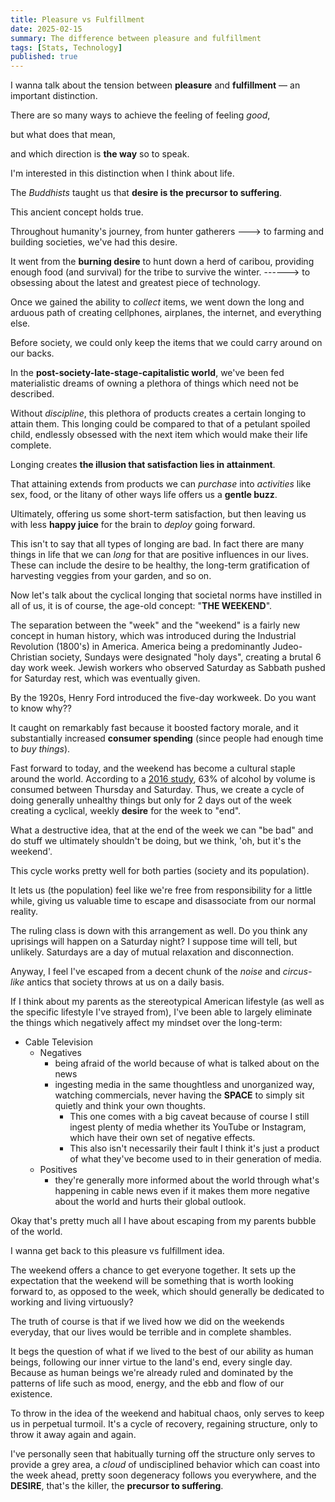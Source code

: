 ```yaml
---
title: Pleasure vs Fulfillment
date: 2025-02-15
summary: The difference between pleasure and fulfillment
tags: [Stats, Technology]
published: true
---
```


I wanna talk about the tension between **pleasure** and **fulfillment** — an important distinction. 

There are so many ways to achieve the feeling of feeling *good*,

but what does that mean,

and which direction is **the way** so to speak.

I'm interested in this distinction when I think about life. 

The *Buddhists* taught us that **desire is the precursor to suffering**.

This ancient concept holds true. 

Throughout humanity's journey, from hunter gatherers ---> to farming and building societies, we've had this desire.

It went from the **burning desire** to hunt down a herd of caribou, providing enough food (and survival) for the tribe to survive the winter. ------> to obsessing about the latest and greatest piece of technology.

Once we gained the ability to *collect* items, we went down the long and arduous path of creating cellphones, airplanes, the internet, and everything else.  

Before society, we could only keep the items that we could carry around on our backs.

In the **post-society-late-stage-capitalistic world**, we've been fed materialistic dreams of owning a plethora of things which need not be described.

Without *discipline*, this plethora of products creates a certain longing to attain them. This longing could be compared to that of a petulant spoiled child, endlessly obsessed with the next item which would make their life complete.

Longing creates **the illusion that satisfaction lies in attainment**.

That attaining extends from products we can *purchase* into *activities* like sex, food, or the litany of other ways life offers us a **gentle buzz**. 

Ultimately, offering us some short-term satisfaction, but then leaving us with less **happy juice** for the brain to *deploy* going forward.

This isn't to say that all types of longing are bad. In fact there are many things in life that we can *long* for that are positive influences in our lives. These can include the desire to be healthy, the long-term gratification of harvesting veggies from your garden, and so on.

Now let's talk about the cyclical longing that societal norms have instilled in all of us, it is of course, the age-old concept: "**THE WEEKEND**".

The separation between the "week" and the "weekend" is a fairly new concept in human history, which was introduced during the Industrial Revolution (1800's) in America. America being a predominantly Judeo-Christian society, Sundays were designated "holy days", creating a brutal 6 day work week. Jewish workers who observed Saturday as Sabbath pushed for Saturday rest, which was eventually given.

By the 1920s, Henry Ford introduced the five-day workweek. Do you want to know why??

It caught on remarkably fast because it boosted factory morale, and it substantially increased **consumer spending** (since people had enough time to *buy things*).

Fast forward to today, and the weekend has become a cultural staple around the world. According to a [2016 study](https://pmc.ncbi.nlm.nih.gov/articles/PMC4828908/), 63% of alcohol by volume is consumed between Thursday and Saturday. Thus, we create a cycle of doing generally unhealthy things but only for 2 days out of the week creating a cyclical, weekly **desire** for the week to "end".  

What a destructive idea, that at the end of the week we can "be bad" and do stuff we ultimately shouldn't be doing, but we think, 'oh, but it's the weekend'. 

This cycle works pretty well for both parties (society and its population). 

It lets us (the population) feel like we're free from responsibility for a little while, giving us valuable time to escape and disassociate from our normal reality.

The ruling class is down with this arrangement as well. Do you think any uprisings will happen on a Saturday night? I suppose time will tell, but unlikely. Saturdays are a day of mutual relaxation and disconnection.

Anyway, I feel I've escaped from a decent chunk of the *noise* and *circus-like* antics that society throws at us on a daily basis.

If I think about my parents as the stereotypical American lifestyle (as well as the specific lifestyle I've strayed from), I've been able to largely eliminate the things which negatively affect my mindset over the long-term:

+ Cable Television
	+ Negatives
		+ being afraid of the world because of what is talked about on the news
		+ ingesting media in the same thoughtless and unorganized way, watching commercials, never having the **SPACE** to simply sit quietly and think your own thoughts. 
			+ This one comes with a big caveat because of course I still ingest plenty of media whether its YouTube or Instagram, which have their own set of negative effects.
			+ This also isn't necessarily their fault I think it's just a product of what they've become used to in their generation of media.
	+ Positives
		+ they're generally more informed about the world through what's happening in cable news even if it makes them more negative about the world and hurts their global outlook.


Okay that's pretty much all I have about escaping from my parents bubble of the world. 

I wanna get back to this pleasure vs fulfillment idea. 

The weekend offers a chance to get everyone together. It sets up the expectation that the weekend will be something that is worth looking forward to, as opposed to the week, which should generally be dedicated to working and living virtuously?

The truth of course is that if we lived how we did on the weekends everyday, that our lives would be terrible and in complete shambles.

It begs the question of what if we lived to the best of our ability as human beings, following our inner virtue to the land's end, every single day. Because as human beings we're already ruled and dominated by the patterns of life such as mood, energy, and the ebb and flow of our existence.

To throw in the idea of the weekend and habitual chaos, only serves to keep us in perpetual turmoil. It's a cycle of recovery, regaining structure, only to throw it away again and again.

I've personally seen that habitually turning off the structure only serves to provide a grey area, a *cloud* of undisciplined behavior which can coast into the week ahead, pretty soon degeneracy follows you everywhere, and the **DESIRE**, that's the killer, the **precursor to suffering**.
